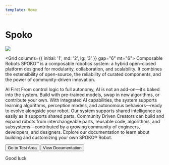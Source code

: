 ```yaml
---
template: Home
---
```


# Spoko

![](images/spoko-animation.png)

<Grid columns={{ initial: '1', md: '2', lg: '3' }} gap="6" mt="6">
  <Card>
    <CardHeader>
      <CardTitle>Composable Robots</CardTitle>
    </CardHeader>
    <CardContent>
      SPOKO™ is a composable robotics system: a hybrid open–closed platform designed for modularity, collaboration, and scalability. It combines the extensibility of open-source, the reliability of curated components, and the power of community-driven innovation.
    </CardContent>
  </Card>

  <Card>
    <CardHeader>
      <CardTitle>AI First</CardTitle>
    </CardHeader>
    <CardContent>
      From control logic to full autonomy, AI is not an add-on—it’s baked into the system. Build with pre-trained models, swap in new algorithms, or contribute your own. With integrated AI capabilities, the system supports learning algorithms, perception models, and autonomous behaviors—ready to evolve alongside your robot. Our system supports shared intelligence as easily as it supports shared parts.
    </CardContent>
  </Card>

  <Card>
    <CardHeader>
      <CardTitle>Community Driven</CardTitle>
    </CardHeader>
    <CardContent>
      Creators can build and expand robots from interchangeable parts, reusable code, algorithms, and subsystems—contributed by a growing community of engineers, developers, and designers. Explore our documentation to learn about building and customizing your own SPOKO® Robot.
    </CardContent>
  </Card>
</Grid>

<Button href="/test" variant="primary">Go to Test Area</Button>
<Button href="/docs" variant="secondary">View Documentation</Button>

Good luck
